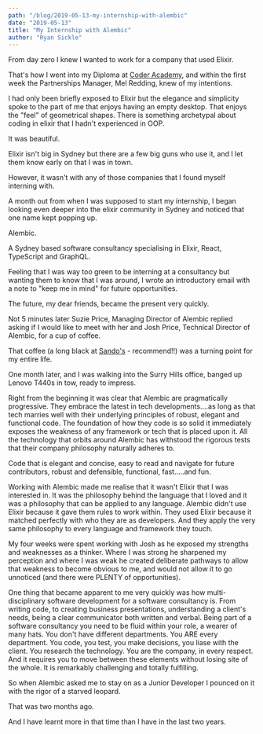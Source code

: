 ```yaml
---
path: "/blog/2019-05-13-my-internship-with-alembic"
date: "2019-05-13"
title: "My Internship with Alembic"
author: "Ryan Sickle"
---
```


From day zero I knew I wanted to work for a company that used Elixir.

That's how I went into my Diploma at <a href="https://coderacademy.edu.au/">Coder Academy</a>, and within the first week the Partnerships Manager, Mel Redding, knew of my intentions.

I had only been briefly exposed to Elixir but the elegance and simplicity spoke to the part of me that enjoys having an empty desktop. That enjoys the "feel" of geometrical shapes. There is something archetypal about coding in elixir that I hadn't experienced in OOP.

It was beautiful.

Elixir isn't big in Sydney but there are a few big guns who use it, and I let them know early on that I was in town.

However, it wasn't with any of those companies that I found myself interning with.

A month out from when I was supposed to start my internship, I began looking even deeper into the elixir community in Sydney and noticed that one name kept popping up.

Alembic.

A Sydney based software consultancy specialising in Elixir, React, TypeScript and GraphQL.

Feeling that I was way too green to be interning at a consultancy but wanting them to know that I was around, I wrote an introductory email with a note to "keep me in mind" for future opportunities.

The future, my dear friends, became the present very quickly.

Not 5 minutes later Suzie Price, Managing Director of Alembic replied asking if I would like to meet with her and Josh Price, Technical Director of Alembic, for a cup of coffee.

That coffee (a long black at <a href="https://www.sandobar.com.au/" target="_blank">Sando's</a> - recommend!!) was a turning point for my entire life.

One month later, and I was walking into the Surry Hills office, banged up Lenovo T440s in tow, ready to impress.

Right from the beginning it was clear that Alembic are pragmatically progressive. They embrace the latest in tech developments....as long as that tech marries well with their underlying principles of robust, elegant and functional code. The foundation of how they code is so solid it immediately exposes the weakness of any framework or tech that is placed upon it. All the technology that orbits around Alembic has withstood the rigorous tests that their company philosophy naturally adheres to.

Code that is elegant and concise, easy to read and navigate for future contributors, robust and defensible, functional, fast.....and fun.

Working with Alembic made me realise that it wasn't Elixir that I was interested in. It was the philosophy behind the language that I loved and it was a philosophy that can be applied to any language. Alembic didn't use Elixir because it gave them rules to work within. They used Elixir because it matched perfectly with who they are as developers. And they apply the very same philosophy to every language and framework they touch.

My four weeks were spent working with Josh as he exposed my strengths and weaknesses as a thinker. Where I was strong he sharpened my perception and where I was weak he created deliberate pathways to allow that weakness to become obvious to me, and would not allow it to go unnoticed (and there were PLENTY of opportunities).  

One thing that became apparent to me very quickly was how multi-disciplinary software development for a software consultancy is.  From writing code, to creating business presentations, understanding a client's needs, being a clear communicator both written and verbal.  Being part of a software consultancy you need to be fluid within your role, a wearer of many hats.  You don't have different departments.  You ARE every department.  You code, you test, you make decisions, you liase with the client.  You research the technology. You are the company, in every respect.  And it requires you to move between these elements without losing site of the whole.  It is remarkably challenging and totally fulfilling.

So when Alembic asked me to stay on as a Junior Developer I pounced on it with the rigor of a starved leopard.  

That was two months ago.  

And I have learnt more in that time than I have in the last two years.

